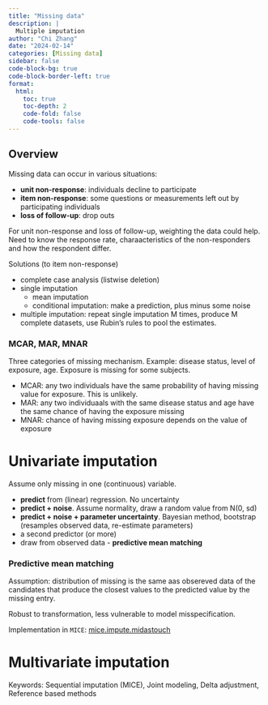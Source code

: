 ```yaml
---
title: "Missing data"
description: |
  Multiple imputation
author: "Chi Zhang"
date: "2024-02-14"
categories: [Missing data]
sidebar: false
code-block-bg: true
code-block-border-left: true
format: 
  html:
    toc: true
    toc-depth: 2
    code-fold: false
    code-tools: false
---
```


## Overview 


Missing data can occur in various situations: 

* **unit non-response**: individuals decline to participate
* **item non-response**: some questions or measurements left out by participating individuals
* **loss of follow-up**: drop outs

For unit non-response and loss of follow-up, weighting the data could help. Need to know the response rate, charaacteristics of the non-responders and how the respondent differ.

Solutions (to item non-response)

* complete case analysis (listwise deletion)
* single imputation
  * mean imputation
  * conditional imputation: make a prediction, plus minus some noise
* multiple imputation: repeat single imputation M times, produce M complete datasets, use Rubin's rules to pool the estimates.


### MCAR, MAR, MNAR

Three categories of missing mechanism. Example: disease status, level of exposure, age. Exposure is missing for some subjects. 

* MCAR: any two individuals have the same probability of having missing value for exposure. This is unlikely.
* MAR: any two individuaals with the same disease status and age have the same chance of having the exposure missing
* MNAR: chance of having missing exposure depends on the value of exposure



# Univariate imputation

Assume only missing in one (continuous) variable.

* **predict** from (linear) regression. No uncertainty
* **predict + noise**. Assume normality, draw a random value from N(0, sd)
* **predict + noise + parameter uncertainty**. Bayesian method, bootstrap (resamples observed data, re-estimate parameters)
* a second predictor (or more)
* draw from observed data - **predictive mean matching**


### Predictive mean matching

Assumption: distribution of missing is the same aas obsereved data of the candidates that produce the closest values to the predicted value by the missing entry.

Robust to transformation, less vulnerable to model misspecification.

Implementation in `MICE`: [mice.impute.midastouch](https://amices.org/mice/reference/mice.impute.midastouch.html)







# Multivariate imputation

Keywords: Sequential imputation (MICE), Joint modeling, Delta adjustment, Reference based methods






